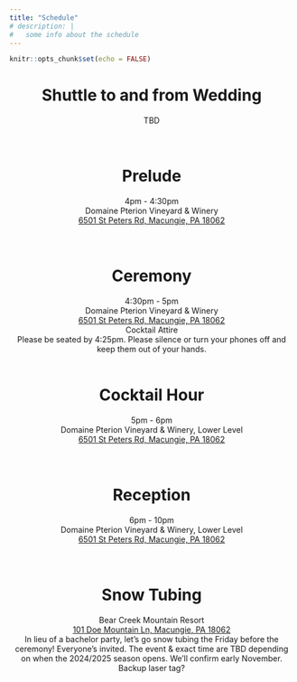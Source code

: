 ```yaml
---
title: "Schedule"
# description: |
#   some info about the schedule
---
```


```r
knitr::opts_chunk$set(echo = FALSE)
```

<center>
# Shuttle to and from Wedding
TBD <br>
<br> <br>


# Prelude
4pm - 4:30pm <br>
Domaine Pterion Vineyard & Winery <br>
<a href="https://www.google.com/maps/place/Domaine+Pterion+Vineyard+%26+Winery/@40.4891637,-75.5523934,17z/data=!3m1!4b1!4m6!3m5!1s0x89c42f7d4a436df7:0xb161dcc02088d873!8m2!3d40.4891596!4d-75.5498185!16s%2Fg%2F11rk5hjlkb?entry=ttu&g_ep=EgoyMDI0MDkwNC4wIKXMDSoASAFQAw%3D%3D">6501 St Peters Rd, Macungie, PA 18062</a> <br>
<br> <br>

# Ceremony
4:30pm - 5pm <br>
Domaine Pterion Vineyard & Winery <br>
<a href="https://www.google.com/maps/place/Domaine+Pterion+Vineyard+%26+Winery/@40.4891637,-75.5523934,17z/data=!3m1!4b1!4m6!3m5!1s0x89c42f7d4a436df7:0xb161dcc02088d873!8m2!3d40.4891596!4d-75.5498185!16s%2Fg%2F11rk5hjlkb?entry=ttu&g_ep=EgoyMDI0MDkwNC4wIKXMDSoASAFQAw%3D%3D">6501 St Peters Rd, Macungie, PA 18062</a> <br>
Cocktail Attire <br>
Please be seated by 4:25pm. Please silence or turn your phones off and keep them out of your hands.
<br> <br>

# Cocktail Hour
5pm - 6pm <br>
Domaine Pterion Vineyard & Winery, Lower Level <br>
<a href="https://www.google.com/maps/place/Domaine+Pterion+Vineyard+%26+Winery/@40.4891637,-75.5523934,17z/data=!3m1!4b1!4m6!3m5!1s0x89c42f7d4a436df7:0xb161dcc02088d873!8m2!3d40.4891596!4d-75.5498185!16s%2Fg%2F11rk5hjlkb?entry=ttu&g_ep=EgoyMDI0MDkwNC4wIKXMDSoASAFQAw%3D%3D">6501 St Peters Rd, Macungie, PA 18062</a> <br>
<br> <br>

# Reception
6pm - 10pm <br>
Domaine Pterion Vineyard & Winery, Lower Level <br>
<a href="https://www.google.com/maps/place/Domaine+Pterion+Vineyard+%26+Winery/@40.4891637,-75.5523934,17z/data=!3m1!4b1!4m6!3m5!1s0x89c42f7d4a436df7:0xb161dcc02088d873!8m2!3d40.4891596!4d-75.5498185!16s%2Fg%2F11rk5hjlkb?entry=ttu&g_ep=EgoyMDI0MDkwNC4wIKXMDSoASAFQAw%3D%3D">6501 St Peters Rd, Macungie, PA 18062</a> <br>
<br> <br>

# Snow Tubing
Bear Creek Mountain Resort <br>
<a href="https://www.google.com/maps/place/Bear+Creek+Mountain+Resort/@40.4763143,-75.6281528,17z/data=!3m2!4b1!5s0x89c42c1ff7a3df69:0xea7811ca8bd7dc80!4m9!3m8!1s0x89c42e9fe240f443:0x68581d7db1d98bd8!5m2!4m1!1i2!8m2!3d40.4763102!4d-75.6255779!16s%2Fg%2F1tj4cf75?entry=ttu&g_ep=EgoyMDI0MDkwNC4wIKXMDSoASAFQAw%3D%3D">101 Doe Mountain Ln, Macungie, PA 18062</a> <br>
In lieu of a bachelor party, let's go snow tubing the Friday before the ceremony! Everyone's invited. The event & exact time are TBD depending on when the 2024/2025 season opens. We'll confirm early November. Backup laser tag? 
<br> <br>


</center>